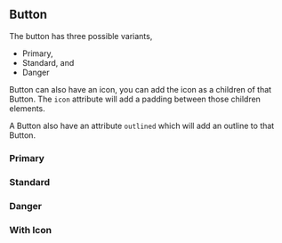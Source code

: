 

## Button

The button has three possible variants,

- Primary,
- Standard, and
- Danger

Button can also have an icon, you can add the icon as a children of that Button. The `icon` attribute will add a padding
between those children elements.

A Button also have an attribute `outlined` which will add an outline to that Button.

### Primary

<Preview>
  <Story id="ui-components-button--primary" />
</Preview>

### Standard

<Preview>
  <Story id="ui-components-button--standard" />
</Preview>

### Danger

<Preview>
  <Story id="ui-components-button--danger" />
</Preview>

### With Icon

<Preview>
  <Story id="ui-components-button--with-icon" />
</Preview>

<Props />
